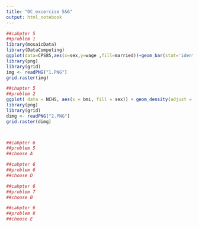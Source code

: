 ```yaml
---
title: "DC excercise 5&6"
output: html_notebook
---
```



```r
##cahpter 5
##problem 1
library(mosaicData)
library(DataComputing)
ggplot(data=CPS85,aes(x=sex,y=wage ,fill=married))+geom_bar(stat='identity',position='dodge', width=.9)+ facet_wrap(~race,ncol=3)
library(png)
library(grid)
img <- readPNG("1.PNG")
grid.raster(img)

##chapter 5
##problem 2
ggplot( data = NCHS, aes(x = bmi, fill = sex)) + geom_density(adjust = 1, alpha = 0.4, color = NA) + aes(colour = sex) + facet_wrap(~pregnant, ncol = 4) + labs(title = "") + theme(legend.position = "right")+ theme_bw()
library(png)
library(grid)
dimg <- readPNG("2.PNG")
grid.raster(dimg)



##cahpter 6
##problem 5
##choose A

##cahpter 6
##problem 6
##choose D

##cahpter 6
##problem 7
##choose B

##cahpter 6
##problem 8
##choose E
```